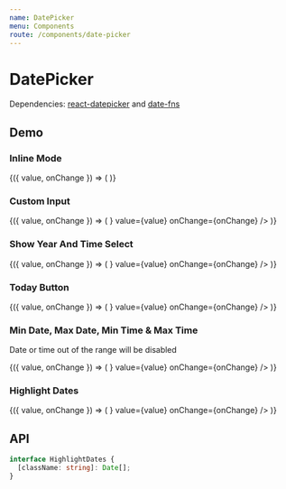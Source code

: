 ```yaml
---
name: DatePicker
menu: Components
route: /components/date-picker
---
```





# DatePicker

Dependencies: [react-datepicker](https://github.com/Hacker0x01/react-datepicker) and [date-fns](https://github.com/date-fns/date-fns)

## Demo

### Inline Mode

<Playground>
  <Container style={{ height: 400, display: 'block' }}>
    <DatePickerDemo>
      {({ value, onChange }) => (
        <DatePicker mode="inline" value={value} onChange={onChange} />
      )}
    </DatePickerDemo>
  </Container>
</Playground>

### Custom Input

<Playground>
  <Container style={{ height: 400, display: 'block' }}>
    <DatePickerDemo>
      {({ value, onChange }) => (
        <DatePicker
          input={<Input label="Birthday" variant="material" />}
          value={value}
          onChange={onChange}
        />
      )}
    </DatePickerDemo>
  </Container>
</Playground>

### Show Year And Time Select

<Playground>
  <Container style={{ height: 400, display: 'block' }}>
    <DatePickerDemo>
      {({ value, onChange }) => (
        <DatePicker
          isYearSelectShown
          isTimeSelectShown
          input={<Input label="Birthday" variant="material" />}
          value={value}
          onChange={onChange}
        />
      )}
    </DatePickerDemo>
  </Container>
</Playground>

### Today Button

<Playground>
  <Container style={{ height: 450, display: 'block' }}>
    <DatePickerDemo>
      {({ value, onChange }) => (
        <DatePicker
          isYearSelectShown
          isTimeSelectShown
          todayButton="Today"
          input={<Input label="Birthday" variant="material" />}
          value={value}
          onChange={onChange}
        />
      )}
    </DatePickerDemo>
  </Container>
</Playground>

### Min Date, Max Date, Min Time & Max Time

Date or time out of the range will be disabled

<Playground>
  <Container style={{ height: 400, display: 'block' }}>
    <DatePickerDemo>
      {({ value, onChange }) => (
        <DatePicker
          isTimeSelectShown
          minTime={setHours(setMinutes(new Date(), 0), 10)}
          maxTime={setHours(setMinutes(new Date(), 30), 20)}
          minDate={subDays(new Date(), 5)}
          maxDate={addDays(new Date(), 5)}
          input={<Input label="Birthday" variant="material" />}
          value={value}
          onChange={onChange}
        />
      )}
    </DatePickerDemo>
  </Container>
</Playground>

### Highlight Dates

<Playground>
  <Container style={{ height: 400, display: 'block' }}>
    <DatePickerDemo>
      {({ value, onChange }) => (
        <DatePicker
          highlightDates={[subDays(new Date(), 7), addDays(new Date(), 7)]}
          input={<Input label="Birthday" variant="material" />}
          value={value}
          onChange={onChange}
        />
      )}
    </DatePickerDemo>
  </Container>
</Playground>

## API

<Props of={DatePicker} />

```ts
interface HighlightDates {
  [className: string]: Date[];
}
```
